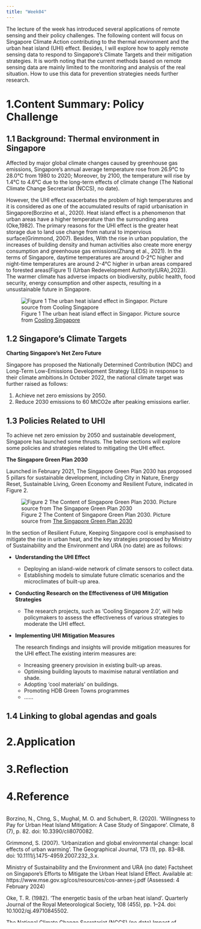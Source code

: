 ```yaml
---
title: "Week04"
---
```


The lecture of the week has introduced several applications of remote sensing and their policy challenges. The following content will focus on Singapore Climate Action contributing to the thermal environment and the urban heat island (UHI) effect. Besides, I will explore how to apply remote sensing data to respond to Singapore’s Climate Targets and their mitigation strategies. It is worth noting that the current methods based on remote sensing data are mainly limited to the monitoring and analysis of the real situation. How to use this data for prevention strategies needs further research.

# 1.Content Summary: Policy Challenge {.unnumbered}

## 1.1 Background: Thermal environment in Singapore{.unnumbered}

Affected by major global climate changes caused by greenhouse gas emissions, Singapore's annual average temperature rose from 26.9°C to 28.0°C from 1980 to 2020; Moreover, by 2100, the temperature will rise by 1.4°C to 4.6°C due to the long-term effects of climate change (The National Climate Change Secretariat (NCCS), no date).

However, the UHI effect exacerbates the problem of high temperatures  and it is considered as one of the accumulated results of rapid urbanisation in Singapore(Borzino et al., 2020). Heat island effect is a phenomenon that urban areas have a higher temperature than the surrounding area (Oke,1982). The primary reasons for the UHI effect is the greater heat storage due to land use change from natural to impervious surface(Grimmond, 2007). Besides, With the rise in urban population, the increases of building density and human activities also create more energy consumption and greenhouse gas emissions(Zhang et al., 2021). In the terms of Singapore, daytime temperatures are around 0-2°C higher and night-time temperatures are around 2-4°C higher in urban areas compared to forested areas(Figure 1) (Urban Redevelopment Authority(URA),2023). The warmer climate has adverse impacts on biodiversity, public health, food security, energy consumption and other aspects, resulting in a unsustainable future in Singapore.

![Figure 1 The urban heat island effect in Singapor. Picture source from [Cooling Singapore](https://www.tum-create.edu.sg/research/project/cooling-singapore)](source/week04/UHI01.png)

## 1.2 Singapore’s Climate Targets {.unnumbered}

**Charting Singapore’s Net Zero Future**

Singapore has proposed the Nationally Determined Contribution (NDC) and Long-Term Low-Emissions Development Strategy (LEDS) in response to their climate ambitions.In October 2022, the national climate target was further raised as follows:

1. Achieve net zero emissions by 2050.
2. Reduce 2030 emissions to 60 MtCO2e after peaking emissions earlier.

## 1.3 Policies Related to UHI {.unnumbered}

To achieve net zero emission by 2050 and sustainable development, Singapore has launched some thrusts. The below sections will explore some policies and strategies related to mitigating the UHI effect.

**The Singapore Green Plan 2030**

Launched in February 2021, The Singapore Green Plan 2030 has proposed 5 pillars for sustainable development, including City in Nature, Energy Reset, Sustainable Living, Green Economy and Resilient Future, indicated in Figure 2.

![Figure 2 The Content of  Singapore Green Plan 2030. Picture source from [The Singapore Green Plan 2030](https://www.greenplan.gov.sg/cos/)](source/week04/cos-sgp-infographics.png)

In the section of Resilient Future, Keeping Singapore cool is emphasised to mitigate the rise in urban heat, and the key strategies proposed by Ministry of Sustainability and the Environment and URA (no date) are as follows:

* **Understanding the UHI Effect** 

  * Deploying an island-wide network of climate sensors to collect data. 
  * Establishing models to simulate future climatic scenarios and the microclimates of built-up area.

* **Conducting Research on the Effectiveness of UHI Mitigation Strategies**

  * The research projects, such as ‘Cooling Singapore 2.0’, will help policymakers to assess the effectiveness of various strategies to moderate the UHI effect.

* **Implementing UHI Mitigation Measures**

  The research findings and insights will provide mitigation measures for the UHI effect.The existing interim measures are:
  
  * Increasing greenery provision in existing built-up areas.
  * Optimising building layouts to maximise natural ventilation and shade.
  * Adopting ‘cool materials’ on buildings.
  * Promoting HDB Green Towns programmes
  * ……

## 1.4 Linking to global agendas and goals {.unnumbered}

# 2.Application {.unnumbered}

# 3.Reflection {.unnumbered}

# 4.Reference {.unnumbered}

::: {style="overflow-y: scroll; height: 300px;"}

Borzino, N., Chng, S., Mughal, M. O. and Schubert, R. (2020). ‘Willingness to Pay for Urban Heat Island Mitigation: A Case Study of Singapore’. Climate, 8 (7), p. 82. doi: 10.3390/cli8070082.

Grimmond, S. (2007). ‘Urbanization and global environmental change: local effects of urban warming’. The Geographical Journal, 173 (1), pp. 83–88. doi: 10.1111/j.1475-4959.2007.232_3.x.

Ministry of Sustainability and the Environment and URA (no date) Factsheet on Singapore's Efforts to Mitigate the Urban Heat Island Effect. Available at: https://www.mse.gov.sg/cos/resources/cos-annex-j.pdf  (Assessed: 4 February 2024) 

Oke, T. R. (1982). ‘The energetic basis of the urban heat island’. Quarterly Journal of the Royal Meteorological Society, 108 (455), pp. 1–24. doi: 10.1002/qj.49710845502.

The National Climate Change Secretariat (NCCS) (no date) Impact of Climate Change In Singapore. Available at: https://www.nccs.gov.sg/singapores-climate-action/impact-of-climate-change-in-singapore/ (Assessed: 4 February 2024) 

Urban Redevelopment Authority(URA) (2023) Planning for a Liveable and HeatResilient City. Available at: https://www.thegpsc.org/sites/gpsc/files/2._singapore_-_planning_for_a_liveable_and_heat-resilient_city.pdf (Assessed: 4 February 2024) 

Zhang, Y., Li, D., Liu, L., Liang, Z., Shen, J., Wei, F. and Li, S. (2021). ‘Spatiotemporal Characteristics of the Surface Urban Heat Island and Its Driving Factors Based on Local Climate Zones and Population in Beijing, China’. Atmosphere, 12 (10), p. 1271. doi: 10.3390/atmos12101271.


:::

